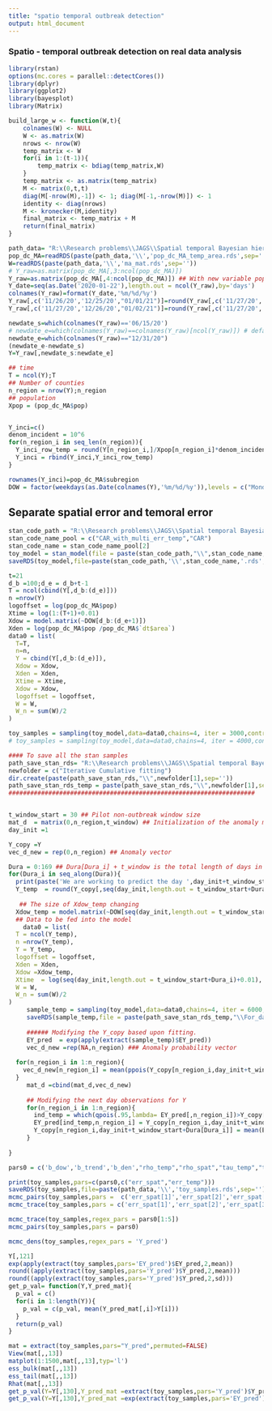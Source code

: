 ---
title: "spatio temporal outbreak detection"
output: html_document
---
### Spatio - temporal outbreak detection on real data analysis

```{r}
library(rstan)
options(mc.cores = parallel::detectCores())
library(dplyr)
library(ggplot2)
library(bayesplot)
library(Matrix)

build_large_w <- function(W,t){
    colnames(W) <- NULL
    W <- as.matrix(W)
    nrows <- nrow(W)
    temp_matrix <- W
    for(i in 1:(t-1)){
        temp_matrix <- bdiag(temp_matrix,W)
    }
    temp_matrix <- as.matrix(temp_matrix)
    M <- matrix(0,t,t)
    diag(M[-nrow(M),-1]) <- 1; diag(M[-1,-nrow(M)]) <- 1
    identity <- diag(nrows)
    M <- kronecker(M,identity)
    final_matrix <- temp_matrix + M
    return(final_matrix)
}
```



```{r}
path_data= "R:\\Research problems\\JAGS\\Spatial temporal Bayesian hierarchical model\\outbreak_detection_marginalization(Latest)\\Favorite Baby!!\\data"
pop_dc_MA=readRDS(paste(path_data,'\\','pop_dc_MA_temp_area.rds',sep=''))
W=readRDS(paste(path_data,'\\','ma_mat.rds',sep=''))
# Y_raw=as.matrix(pop_dc_MA[,3:ncol(pop_dc_MA)])
Y_raw=as.matrix(pop_dc_MA[,4:ncol(pop_dc_MA)]) ## With new variable population density
Y_date=seq(as.Date('2020-01-22'),length.out = ncol(Y_raw),by='days')
colnames(Y_raw)=format(Y_date,'%m/%d/%y')
Y_raw[,c('11/26/20','12/25/20',"01/01/21")]=round(Y_raw[,c('11/27/20','12/26/20',"01/02/21")]/2)
Y_raw[,c('11/27/20','12/26/20',"01/02/21")]=round(Y_raw[,c('11/27/20','12/26/20',"01/02/21")]/2)

newdate_s=which(colnames(Y_raw)=='06/15/20')
# newdate_e=which(colnames(Y_raw)==colnames(Y_raw)[ncol(Y_raw)]) # default
newdate_e=which(colnames(Y_raw)=="12/31/20")
(newdate_e-newdate_s)
Y=Y_raw[,newdate_s:newdate_e]

## time
T = ncol(Y);T
## Number of counties
n_region = nrow(Y);n_region
## population
Xpop = (pop_dc_MA$pop)


Y_inci=c()
denom_incident = 10^6
for(n_region_i in seq_len(n_region)){
  Y_inci_row_temp = round(Y[n_region_i,]/Xpop[n_region_i]*denom_incident)
  Y_inci = rbind(Y_inci,Y_inci_row_temp)
}

rownames(Y_inci)=pop_dc_MA$subregion
DOW = factor(weekdays(as.Date(colnames(Y),'%m/%d/%y')),levels = c("Monday","Tuesday",   "Wednesday", "Thursday",  "Friday",    "Saturday",  "Sunday"))
```



## Separate spatial error and temoral error
```{r}
stan_code_path = "R:\\Research problems\\JAGS\\Spatial temporal Bayesian hierarchical model\\outbreak_detection_marginalization(Latest)\\Favorite Baby!!\\stan code"
stan_code_name_pool = c("CAR_with_multi_err_temp","CAR")
stan_code_name = stan_code_name_pool[2]
toy_model = stan_model(file = paste(stan_code_path,"\\",stan_code_name,".stan",sep=''))
saveRDS(toy_model,file=paste(stan_code_path,'\\',stan_code_name,'.rds',sep=''))
```


```{r}
t=21
d_b =100;d_e = d_b+t-1
T = ncol(cbind(Y[,d_b:(d_e)]))
n =nrow(Y)
logoffset = log(pop_dc_MA$pop)
Xtime = log(1:(T+1)+0.01)
Xdow = model.matrix(~DOW[d_b:(d_e+1)])
Xden = log(pop_dc_MA$pop /pop_dc_MA$`dt$area`)
data0 = list(
  T=T,
  n=n,
  Y = cbind(Y[,d_b:(d_e)]),
  Xdow = Xdow,
  Xden = Xden,
  Xtime = Xtime,
  Xdow = Xdow,
  logoffset = logoffset,
  W = W,
  W_n = sum(W)/2
)

toy_samples = sampling(toy_model,data=data0,chains=4, iter = 3000,control = list(adapt_delta =0.9,max_treedepth = 15,metric='diag_e'))
# toy_samples = sampling(toy_model,data=data0,chains=4, iter = 4000,control = list(adapt_delta =0.9,max_treedepth = 15,metric='diag_e'),pars = 'err_spat',include=FALSE)

```

```{r}

#### To save all the stan samples
path_save_stan_rds= "R:\\Research problems\\JAGS\\Spatial temporal Bayesian hierarchical model\\outbreak_detection_marginalization(Latest)\\Favorite Baby!!\\Saved iterative stan rds"
newfolder = c("Iterative Cumulative fitting")
dir.create(paste(path_save_stan_rds,"\\",newfolder[1],sep=''))
path_save_stan_rds_temp = paste(path_save_stan_rds,"\\",newfolder[1],sep='')
####################################################################


t_window_start = 30 ## Pilot non-outbreak window size
mat_d  = matrix(0,n_region,t_window) ## Initialization of the anomaly matrix
day_init =1

Y_copy =Y
vec_d_new = rep(0,n_region) ## Anomaly vector

Dura = 0:169 ## Dura[Dura_i] + t_window is the total length of days in model fitting 
for(Dura_i in seq_along(Dura)){
  print(paste('We are working to predict the day ',day_init+t_window_start+Dura[Dura_i],'.',sep=''))
  Y_temp  = round(Y_copy[,seq(day_init,length.out = t_window_start+Dura_i-1)])
  
   ## The size of Xdow_temp changing
  Xdow_temp = model.matrix(~DOW[seq(day_init,length.out = t_window_start+Dura_i)]) ## One more row for prediction
  ## Data to be fed into the model
    data0 = list(
  T = ncol(Y_temp),
  n =nrow(Y_temp),
  Y = Y_temp,
  logoffset = logoffset,
  Xden = Xden,
  Xdow =Xdow_temp,
  Xtime  = log(seq(day_init,length.out = t_window_start+Dura_i)+0.01), # One more element for prediction
  W = W,
  W_n = sum(W)/2
)
     sample_temp = sampling(toy_model,data=data0,chains=4, iter = 6000,control = list(adapt_delta =0.9,max_treedepth = 15,metric='diag_e'))
     saveRDS(sample_temp,file = paste(path_save_stan_rds_temp,"\\For_day_",day_init+t_window_start+Dura_i-1,".rds",sep = ''))
    
     ###### Modifying the Y_copy based upon fitting.
     EY_pred  = exp(apply(extract(sample_temp)$EY_pred))
     vec_d_new =rep(NA,n_region) ### Anomaly probability vector
       
  for(n_region_i in 1:n_region){
    vec_d_new[n_region_i] = mean(ppois(Y_copy[n_region_i,day_init+t_window_start+Dura[Dura_i]],lambda = EY_pred[,n_region_i],lower.tail = FALSE)<0.05) ### Computing anomaly probability
  }
     mat_d =cbind(mat_d,vec_d_new)
     
     ## Modifying the next day observations for Y
     for(n_region_i in 1:n_region){
       ind_temp = which(qpois(.95,lambda= EY_pred[,n_region_i])>Y_copy[n_region,day_init+t_window_start+Dura[Dura_i]])
       EY_pred[ind_temp,n_region_i] = Y_copy[n_region_i,day_init+t_window_start+Dura[Dura_i]]        
       Y_copy[n_region_i,day_init+t_window_start+Dura[Dura_i]] = mean(EY_pred[,n_region_i])
     }
  
}


```


```{r}
pars0 = c('b_dow','b_trend','b_den',"rho_temp","rho_spat","tau_temp","tau_spat")

print(toy_samples,pars=c(pars0,c("err_spat","err_temp")))
saveRDS(toy_samples,file=paste(path_data,'\\','toy_samples.rds',sep=''))
mcmc_pairs(toy_samples,pars =  c('err_spat[1]','err_spat[2]','err_spat[3]'))
mcmc_trace(toy_samples,pars = c('err_spat[1]','err_spat[2]','err_spat[3]'))

mcmc_trace(toy_samples,regex_pars = pars0[1:5])
mcmc_pairs(toy_samples,pars = pars0)

mcmc_dens(toy_samples,regex_pars = 'Y_pred')

Y[,121]
exp(apply(extract(toy_samples,pars='EY_pred')$EY_pred,2,mean))
round((apply(extract(toy_samples,pars='Y_pred')$Y_pred,2,mean)))
round((apply(extract(toy_samples,pars='Y_pred')$Y_pred,2,sd)))
get_p_val= function(Y,Y_pred_mat){
  p_val = c()
  for(i in 1:length(Y)){
    p_val = c(p_val, mean(Y_pred_mat[,i]>Y[i]))
  }
  return(p_val)
}

mat = extract(toy_samples,pars="Y_pred",permuted=FALSE)
View(mat[,,13])
matplot(1:1500,mat[,,13],typ='l')
ess_bulk(mat[,,13])
ess_tail(mat[,,13])
Rhat(mat[,,13])
get_p_val(Y=Y[,130],Y_pred_mat =extract(toy_samples,pars='Y_pred')$Y_pred)
get_p_val(Y=Y[,130],Y_pred_mat =exp(extract(toy_samples,pars='EY_pred')$EY_pred) )
```
